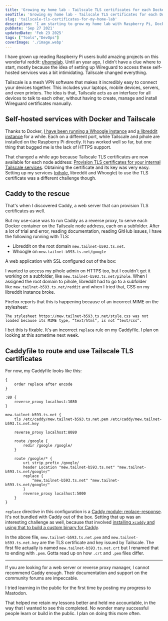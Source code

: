 ```yaml
---
title: 'Growing my home lab - Tailscale TLS certificates for each Docker with Caddy'
seoTitle: 'Growing my home lab - Tailscale TLS certificates for each Docker with Caddy'
slug: 'tailscale-tls-certificates-for-my-home-lab'
description: 'I am starting to grow my home lab with Raspberry Pi, Docker, Caddy and Tailscale. Right now, I have Whoogle, libreddit, pihole and Caddy running on my nodes.'
pubDate: 'Sep 27 2021'
updatedDate: 'Feb 23 2025'
tags: ["Tools","DevOps"]
coverImage: './image.webp'
---
```


I have grown up reading Raspberry Pi users build amazing projects on this wonderful reddit: [r/homelab](https://old.reddit.com/r/homelab/). Until an year ago, I didn't have a clue where to start, mostly because the idea of setting up Wireguard to access these self-hosted services was a bit intimidating. Tailscale changed everything.


Tailscale is a mesh VPN software that makes it incredibly easy to connect your devices together. This includes your laptops, mobile devices, servers, and even printers. The idea is that, Tailscale acts as an interface for all devices to talk to each other, without having to create, manage and install Wireguard certificates manually.


## Self-hosted services with Docker and Tailscale


Thanks to Docker, [I have been running a Whoogle instance](https://www.arun.blog/whoogle-on-the-tailscale-network/) and [a libreddit instance](https://www.arun.blog/libreddit-on-tailscale/) for a while. Each on a different port, while Tailscale and pihole are installed on the Raspberry Pi directly. It has worked well so far, but one thing that bugged me is the lack of HTTPS support.


That changed a while ago because Tailscale TLS certificates are now available for each node address: [Provision TLS certificates for your internal Tailscale services](https://tailscale.com/blog/tls-certs/). Obtaining the certificate and its key was very easy. Setting up my services ([pihole](https://www.arun.blog/private-pi-hole-hosting-fly-tailscale/), libreddit and Whoogle) to use the TLS certificate was a different challenge though.


## Caddy to the rescue


That's when I discovered Caddy, a web server that can provision TLS certificates as well.


But my use-case was to run Caddy as a reverse proxy, to serve each Docker container on the Tailscale node address, each on a subfolder. After a lot of trial and error, reading documentation, reading GitHub issues, I have the following running with TLS:

- Libreddit on the root domain `mew.tailnet-b593.ts.net`.
- Whoogle on `mew.tailnet-b593.ts.net/google`

A web application with SSL configured out of the box:


<R2Image imageKey="assets/tailscale-tls-certificates-for-my-home-lab-5e11ac3a-ce18-4dbb-8ff9-05c0afe3f875.png" alt="Tailscale TLS certificates on a Whoogle instance" />


I wanted to access my pihole admin on HTTPS too, but I couldn't get it working on a subfolder, like `mew.tailnet-b593.ts.net/pihole`. When I assigned the root domain to pihole, libreddit had to go to a subfolder like `mew.tailnet-b593.ts.net/reddit` and when I tried that, CSS on my libreddit instance broke.


Firefox reports that this is happening because of an incorrect MIME on the stylesheet:


```text
The stylesheet https://mew.tailnet-b593.ts.net/style.css was not loaded because its MIME type, “text/html”, is not “text/css”.
```


I bet this is fixable. It's an incorrect `replace` rule on my Caddyfile. I plan on looking at this sometime next week.


## Caddyfile to route and use Tailscale TLS certificates


For now, my Caddyfile looks like this:


```text
{
	order replace after encode
}

:80 {
	reverse_proxy localhost:1080
}

mew.tailnet-b593.ts.net {
	tls /etc/caddy/mew.tailnet-b593.ts.net.pem /etc/caddy/mew.tailnet-b593.ts.net.key

	reverse_proxy localhost:8080

	route /google {
		redir /google /google/
	}

	route /google/* {
		uri strip_prefix /google/
		header Location "mew.tailnet-b593.ts.net" "mew.tailnet-b593.ts.net/google/"
		replace {
			"mew.tailnet-b593.ts.net" "mew.tailnet-b593.ts.net/google/"
		}
		reverse_proxy localhost:5000
	}
}
```


`replace` directive in this configuration is a [Caddy module: replace-response](https://github.com/caddyserver/replace-response). It's not bundled with Caddy out of the box. Setting that up was an interesting challenge as well, because that involved [installing ](https://caddyserver.com/docs/build#xcaddy)[`xcaddy`](https://caddyserver.com/docs/build#xcaddy)[ and using that to build a custom binary for Caddy](https://caddyserver.com/docs/build#xcaddy).


In the above file, `mew.tailnet-b593.ts.net.pem` and `mew.tailnet-b593.ts.net.key` are the TLS certificate and key issued by Tailscale. The first file actually is named `mew.tailnet-b593.ts.net.crt` but I renamed that to ending with `.pem`. Gotta read up on how `.crt` and `.pem` files differ.


---


If you are looking for a web server or reverse proxy manager, I cannot recommend Caddy enough. Their documentation and support on the community forums are impeccable.


I tried learning in the public for the first time by posting my progress to Mastodon.


That helped me retain my lessons better and held me accountable, in the way that I wanted to see this completed. No wonder many successful people learn or build in the public. I plan on doing this more often.

